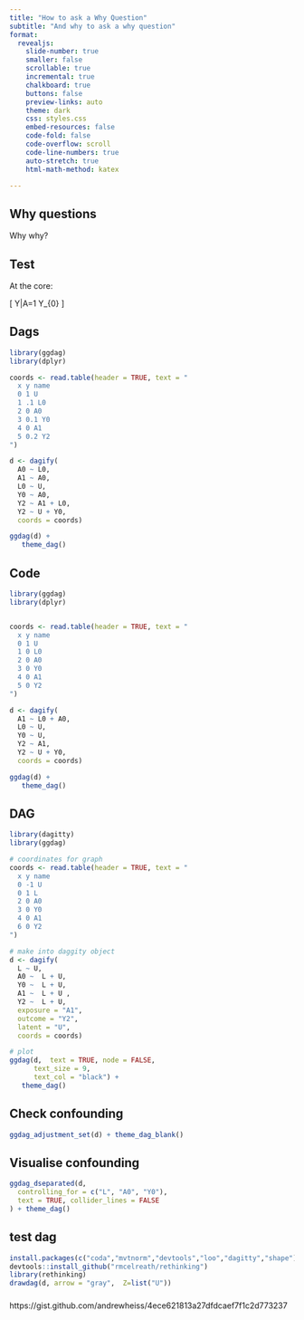 ```yaml
---
title: "How to ask a Why Question"
subtitle: "And why to ask a why question"
format:
  revealjs: 
    slide-number: true
    smaller: false
    scrollable: true
    incremental: true
    chalkboard: true 
    buttons: false
    preview-links: auto
    theme: dark
    css: styles.css
    embed-resources: false
    code-fold: false
    code-overflow: scroll
    code-line-numbers: true
    auto-stretch: true
    html-math-method: katex

---
```




## Why questions

Why why? 



## Test


At the core: 

\[ Y|A=1  \neq Y_{0} \]

::: {.r-fit-text}

:::


## Dags

```r
library(ggdag)
library(dplyr)

coords <- read.table(header = TRUE, text = "
  x y name
  0 1 U
  1 .1 L0
  2 0 A0
  3 0.1 Y0
  4 0 A1
  5 0.2 Y2
")

d <- dagify(
  A0 ~ L0,
  A1 ~ A0,
  L0 ~ U,
  Y0 ~ A0,
  Y2 ~ A1 + L0,
  Y2 ~ U + Y0,
  coords = coords)

ggdag(d) +
   theme_dag()

```


## Code 
```.r
library(ggdag)
library(dplyr)


coords <- read.table(header = TRUE, text = "
  x y name
  0 1 U
  1 0 L0
  2 0 A0
  3 0 Y0
  4 0 A1
  5 0 Y2
")

d <- dagify(
  A1 ~ L0 + A0,
  L0 ~ U,
  Y0 ~ U,
  Y2 ~ A1,
  Y2 ~ U + Y0,
  coords = coords)

ggdag(d) +
   theme_dag()
```


##  DAG 
```r
library(dagitty)
library(ggdag)

# coordinates for graph
coords <- read.table(header = TRUE, text = "
  x y name
  0 -1 U
  0 1 L
  2 0 A0
  3 0 Y0
  4 0 A1
  6 0 Y2
")

# make into daggity object
d <- dagify(
  L ~ U,
  A0 ~  L + U,
  Y0 ~  L + U,
  A1 ~  L + U ,
  Y2 ~  L + U,
  exposure = "A1",
  outcome = "Y2",
  latent = "U",
  coords = coords)

# plot
ggdag(d,  text = TRUE, node = FALSE, 
      text_size = 9,
      text_col = "black") +
   theme_dag()

```

## Check confounding

```r
ggdag_adjustment_set(d) + theme_dag_blank()
```

## Visualise confounding


```r
ggdag_dseparated(d,
  controlling_for = c("L", "A0", "Y0"),
  text = TRUE, collider_lines = FALSE
) + theme_dag()
```



## test dag

```.r
install.packages(c("coda","mvtnorm","devtools","loo","dagitty","shape"))
devtools::install_github("rmcelreath/rethinking")
library(rethinking)
drawdag(d, arrow = "gray",  Z=list("U"))
```


###

https://gist.github.com/andrewheiss/4ece621813a27dfdcaef7f1c2d773237
